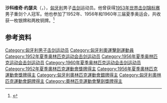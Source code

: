 {{NoteTA|G1=Sports}}
{{eastern name order|[[匈牙利语|匈牙利语]]}}

'''沙科维奇·约瑟夫'''（{{lang-hu|Sákovics József}}，{{bd|1927年|7月26日|2009年|1月2日|}}），[[匈牙利|匈牙利]]男子[[击剑|击剑]]运动员。他曾获得[[1953年世界击剑锦标赛|1953年世界击剑锦标赛]]男子重剑个人冠军。他也参加了1952年、1956年和1960年三届夏季奥运会，共收获一枚银牌和两枚铜牌。<ref>{{Cite web|title=József SÁKOVICS|url=https://www.olympic.org/jozsef-sakovics|accessdate=2021-03-13|date=2021-03-09|work=International Olympic Committee|language=en|archive-date=2017-04-20|archive-url=https://web.archive.org/web/20170420045530/https://www.olympic.org/jozsef-sakovics|dead-url=no}}</ref>

== 参考资料 ==
{{reflist}}

{{世界击剑锦标赛男子重剑个人冠军}}

{{Authority control}}
{{DEFAULTSORT:Sákovics, József}}
[[Category:匈牙利男子击剑运动员|Category:匈牙利男子击剑运动员]]
[[Category:匈牙利奧運擊劍運動員|Category:匈牙利奧運擊劍運動員]]
[[Category:1952年夏季奥林匹克运动会击剑运动员|Category:1952年夏季奥林匹克运动会击剑运动员]]
[[Category:1956年夏季奥林匹克运动会击剑运动员|Category:1956年夏季奥林匹克运动会击剑运动员]]
[[Category:1960年夏季奥林匹克运动会击剑运动员|Category:1960年夏季奥林匹克运动会击剑运动员]]
[[Category:1952年夏季奧林匹克運動會獎牌得主|Category:1952年夏季奧林匹克運動會獎牌得主]]
[[Category:1956年夏季奧林匹克運動會獎牌得主|Category:1956年夏季奧林匹克運動會獎牌得主]]
[[Category:匈牙利奧林匹克運動會銀牌得主|Category:匈牙利奧林匹克運動會銀牌得主]]
[[Category:匈牙利奧林匹克運動會銅牌得主|Category:匈牙利奧林匹克運動會銅牌得主]]
[[Category:奧林匹克運動會擊劍獎牌得主|Category:奧林匹克運動會擊劍獎牌得主]]